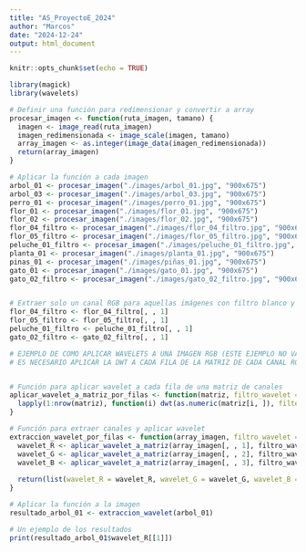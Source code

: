 ```yaml
---
title: "AS_ProyectoE_2024"
author: "Marcos"
date: "2024-12-24"
output: html_document
---
```


```r
knitr::opts_chunk$set(echo = TRUE)
```

```r
library(magick)
library(wavelets)
```

```r
# Definir una función para redimensionar y convertir a array
procesar_imagen <- function(ruta_imagen, tamano) {
  imagen <- image_read(ruta_imagen)
  imagen_redimensionada <- image_scale(imagen, tamano)
  array_imagen <- as.integer(image_data(imagen_redimensionada))
  return(array_imagen)
}

# Aplicar la función a cada imagen
arbol_01 <- procesar_imagen("./images/arbol_01.jpg", "900x675")
arbol_03 <- procesar_imagen("./images/arbol_03.jpg", "900x675")
perro_01 <- procesar_imagen("./images/perro_01.jpg", "900x675")
flor_01 <- procesar_imagen("./images/flor_01.jpg", "900x675")
flor_02 <- procesar_imagen("./images/flor_02.jpg", "900x675")
flor_04_filtro <- procesar_imagen("./images/flor_04_filtro.jpg", "900x675")
flor_05_filtro <- procesar_imagen("./images/flor_05_filtro.jpg", "900x675")
peluche_01_filtro <- procesar_imagen("./images/peluche_01_filtro.jpg", "900x675")
planta_01 <- procesar_imagen("./images/planta_01.jpg", "900x675")
pinas_01 <- procesar_imagen("./images/piñas_01.jpg", "900x675")
gato_01 <- procesar_imagen("./images/gato_01.jpg", "900x675")
gato_02_filtro <- procesar_imagen("./images/gato_02_filtro.jpg", "900x675")


# Extraer solo un canal RGB para aquellas imágenes con filtro blanco y negro 
flor_04_filtro <- flor_04_filtro[, , 1]
flor_05_filtro <- flor_05_filtro[, , 1]
peluche_01_filtro <- peluche_01_filtro[, , 1]
gato_02_filtro <- gato_02_filtro[, , 1]
```

```r
# EJEMPLO DE COMO APLICAR WAVELETS A UNA IMAGEN RGB (ESTE EJEMPLO NO VALE PARA IMAGENES EN BLANCO Y NEGRO)
# ES NECESARIO APLICAR LA DWT A CADA FILA DE LA MATRIZ DE CADA CANAL RGB


# Función para aplicar wavelet a cada fila de una matriz de canales
aplicar_wavelet_a_matriz_por_filas <- function(matriz, filtro_wavelet = "haar") {
  lapply(1:nrow(matriz), function(i) dwt(as.numeric(matriz[i, ]), filter = filtro_wavelet))
}

# Función para extraer canales y aplicar wavelet
extraccion_wavelet_por_filas <- function(array_imagen, filtro_wavelet = "haar") {
  wavelet_R <- aplicar_wavelet_a_matriz(array_imagen[, , 1], filtro_wavelet)
  wavelet_G <- aplicar_wavelet_a_matriz(array_imagen[, , 2], filtro_wavelet)
  wavelet_B <- aplicar_wavelet_a_matriz(array_imagen[, , 3], filtro_wavelet)
  
  return(list(wavelet_R = wavelet_R, wavelet_G = wavelet_G, wavelet_B = wavelet_B))
}

# Aplicar la función a la imagen
resultado_arbol_01 <- extraccion_wavelet(arbol_01)

# Un ejemplo de los resultados
print(resultado_arbol_01$wavelet_R[[1]])
```

